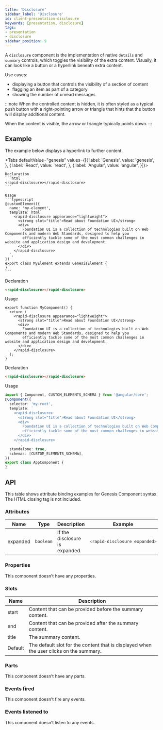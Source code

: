 ```yaml
---
title: 'Disclosure'
sidebar_label: 'Disclosure'
id: client-presentation-disclosure
keywords: [presentation, disclosure]
tags:
- presentation
- disclosure
sidebar_position: 9
---
```



A `disclosure` component is the implementation of native `details` and `summary` controls, which toggles the visibility of the extra content. Visually, it can look like a button or a hyperlink beneath extra content.

Use cases:
* displaying a button that controls the visibility of a section of content
* flagging an item as part of a category
* showing the number of unread messages

:::note
When the controlled content is hidden, it is often styled as a typical push button with
a right-pointing arrow or triangle that hints that the button will display additional content. 

When the content is visible, the arrow or triangle typically points down.
:::

## Example
The example below displays a hyperlink to further content.

<DisclosureDemo />

<Tabs defaultValue="genesis" values={[{ label: 'Genesis', value: 'genesis', }, { label: 'React', value: 'react', }, { label: 'Angular', value: 'angular', }]}>

  <TabItem value="genesis">

    Declaration
    ```html
    <rapid-disclosure></rapid-disclosure>
    ```

    Usage
    ```typescript
    @customElement({
      name: 'my-element',
      template: html`
        <rapid-disclosure appearance="lightweight">
          <strong slot="title">Read about Foundation UI</strong>
          <div>
            Foundation UI is a collection of technologies built on Web Components and modern Web Standards, designed to help you
            efficiently tackle some of the most common challenges in website and application design and development.
          </div>
        </rapid-disclosure>
      `,
    })
    export class MyElement extends GenesisElement {
    }
    ```

  </TabItem>
  <TabItem value="react">

  Declaration
  ```html
  <rapid-disclosure></rapid-disclosure>
  ```
  Usage
  ```tsx
  export function MyComponent() {
    return (
      <rapid-disclosure appearance="lightweight">
        <strong slot="title">Read about Foundation UI</strong>
        <div>
          Foundation UI is a collection of technologies built on Web Components and modern Web Standards, designed to help you
          efficiently tackle some of the most common challenges in website and application design and development.
        </div>
      </rapid-disclosure>
    );
  }
  ```
</TabItem>
  <TabItem value="angular">

  Declaration
  ```html
  <rapid-disclosure></rapid-disclosure>
  ```

  Usage
  ```typescript
  import { Component, CUSTOM_ELEMENTS_SCHEMA } from '@angular/core';
  @Component({
    selector: 'my-root',
    template: `
      <rapid-disclosure>
        <strong slot="title">Read about Foundation UI</strong>
        <div>
          Foundation UI is a collection of technologies built on Web Components and modern Web Standards, designed to help you
          efficiently tackle some of the most common challenges in website and application design and development.
        </div>
      </rapid-disclosure>
        `,
    standalone: true,
    schemas: [CUSTOM_ELEMENTS_SCHEMA],
  })
  export class AppComponent {
  }
  ```
</TabItem>
</Tabs>

## API

This table shows attribute binding examples for Genesis Component syntax. The HTML closing tag is not included.

### Attributes


<table>
  <thead><tr><th>Name</th><th>Type</th><th>Description</th><th>Example</th></tr></thead>
  <tbody>
    <tr>
      <td>expanded</td>
      <td><code>boolean</code></td>
      <td>If the disclosure is expanded.</td>
<td>

```typescript
<rapid-disclosure expanded>
```

</td>
    </tr>
  </tbody>
</table>

### Properties

This component doesn't have any properties.

### Slots

| Name | Description |
|---|---|
| start| Content that can be provided before the summary content. |
| end | Content that can be provided after the summary content.   |
| title| The summary content.                                     |
| Default | The default slot for the content that is displayed when the user clicks on the summary. |          |

### Parts

This component doesn't have any parts.

### Events fired

This component doesn't fire any events.

### Events listened to

This component doesn't listen to any events.
